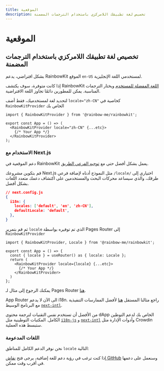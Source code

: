 ```yaml
---
title: الموقعية
description: تخصيص لغة تطبيقك اللامركزي باستخدام الترجمات المضمنة
---
```


# الموقعية

## تخصيص لغة تطبيقك اللامركزي باستخدام الترجمات المضمنة

بشكل افتراضي، يدعم RainbowKit الموقع `en-US` لمستخدمي اللغة الإنجليزية.

إذا كانت متوفرة، سوف يكتشف RainbowKit [اللغة المفضلة للمستخدم](https://developer.mozilla.org/en-US/docs/Web/API/Navigator/language) ويختار الترجمات المناسبة. يمكن للمطورين دائمًا تجاوز اللغة الافتراضية.

لتحديد لغة لمستخدميك، فقط أضف `locale="zh-CN"` كخاصية في `RainbowKitProvider` الخاص بك

```tsx
import { RainbowKitProvider } from '@rainbow-me/rainbowkit';

export const App = () => (
  <RainbowKitProvider locale="zh-CN" {...etc}>
    {/* Your App */}
  </RainbowKitProvider>
);
```

### الاستخدام مع Next.js

دعم الموقعية في RainbowKit يعمل بشكل أفضل حتى مع [توجيه الفرعي الطريق](https://nextjs.org/docs/pages/building-your-application/routing/internationalization#sub-path-routing).

قم بتكوين مشروعك Next.js مثل النموذج أدناه لإضافة فرعي `/locale/` اختياري إلى طرقك، والذي سيساعد محركات البحث والمستخدمين على اكتشاف دعمك متعدد اللغات بشكل أفضل.

```json
// next.config.js
{
  i18n: {
    locales: ['default', 'en', 'zh-CN'],
    defaultLocale: 'default',
  },
}
```

ثم قم بتمرير `locale` الذي تم توفيره بواسطة Pages Router إلى `RainbowKitProvider`

```tsx
import { RainbowKitProvider, Locale } from '@rainbow-me/rainbowkit';

export const App = () => {
  const { locale } = useRouter() as { locale: Locale };
  return (
    <RainbowKitProvider locale={locale} {...etc}>
      {/* Your App */}
    </RainbowKitProvider>
  )
};
```

يمكنك الرجوع إلى مثال لـ Pages Router [هنا](https://github.com/rainbow-me/rainbowkit/tree/main/examples/with-next).

App Router الى الآن لا يدعم i18n. راجع مثالنا المستقل [هنا](https://github.com/rainbow-me/rainbowkit/tree/main/examples/with-next-app-i18n) لأفضل الممارسات التنفيذية مع البرنامج الوسيط [`next-intl`](https://github.com/amannn/next-intl).

من الأفضل أن تستخدم نفس التقنيات لترجمة محتوى dApp الخاص بك لدعم التوطين الكامل. المكتبات التوطينية مثل [`i18n-js`](https://github.com/fnando/i18n) و [`next-intl`](https://github.com/amannn/next-intl) وأدوات الإدارة مثل Crowdin ستبسط هذه العملية.

### اللغات المدعومة

نحن نوفر الدعم الكامل للمناطق `locale` التالية:

<Table
  header={[
    'اللغة', 'المنطقة', 'اللغة المحلية', 'الاختصار'
  ]}
  dataTypes={[
    'string', 'string', 'code', 'code'
  ]}
  data={[
    ['English', 'الولايات المتحدة 🇺🇸', 'en-US', 'en'],
    ['中文', 'الصين 🇨🇳', 'zh-CN', 'zh-Hans', 'zh'],
    ['繁體中文', 'هونج كونج 🇭🇰', 'zh-HK'],
    ['繁體中文', 'تايوان 🇹🇼', 'zh-TW', 'zh-Hant'],
    ['हिंदी', 'الهند 🇮🇳', 'hi-IN', 'hi'],
    ['Español', 'أمريكا اللاتينية 🌎', 'es-419', 'es'],
    ['Français', 'فرنسا 🇫🇷', 'fr-FR', 'fr'],
    ['العربية', 'الشرق الأوسط 🌍', 'ar-AR', 'ar'],
    ['Português', 'البرازيل 🇧🇷', 'pt-BR', 'pt'],
    ['Русский', 'روسيا 🇷🇺', 'ru-RU', 'ru'],
    ['Bahasa Indonesia', 'إندونيسيا 🇮🇩', 'id-ID', 'id'],
    ['日本語', 'اليابان 🇯🇵', 'ja-JP', 'ja'],
    ['Türkçe', 'تركيا 🇹🇷', 'tr-TR', 'tr'],
    ['한국어', 'كوريا الجنوبية 🇰🇷', 'ko-KR', 'ko'],
    ['ภาษาไทย', 'تايلاند 🇹🇭', 'th-TH', 'th'],
    ['українська', 'أوكرانيا 🇺🇦', 'uk-UA', 'ua'],
  ]}
/>

إذا كنت ترغب في رؤية دعم للغة إضافية، يرجى فتح [نقاش GitHub](https://github.com/rainbow-me/rainbowkit/discussions/new?category=ideas) وسنعمل على دعمها في أقرب وقت ممكن.
